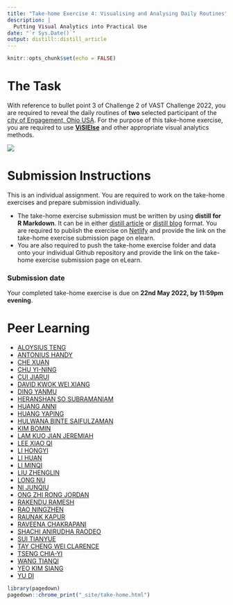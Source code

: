 ```yaml
---
title: "Take-home Exercise 4: Visualising and Analysing Daily Routines"
description: |
  Putting Visual Analytics into Practical Use
date: "`r Sys.Date()`"
output: distill::distill_article
---
```


```r
knitr::opts_chunk$set(echo = FALSE)
```

# The Task

With reference to bullet point 3 of Challenge 2 of VAST Challenge 2022, you are required to reveal the daily routines of **two** selected participant of the [city of Engagement, Ohio USA](https://vast-challenge.github.io/2022/).  For the purpose of this take-home exercise, you are required to use [**ViSIElse**](https://cran.r-project.org/web/packages/ViSiElse/index.html) and other appropriate visual analytics methods.

![](img/TH_ex04.jpg)

# Submission Instructions 

This is an individual assignment. You are required to work on the take-home exercises and prepare submission individually. 

- The take-home exercise submission must be written by using **distill for R Markdown**.  It can be in either [distill article](https://distill.pub/guide/) or [distill blog ](https://rstudio.github.io/distill/blog.html) format. You are required to publish the exercise on [Netlify](https://www.netlify.com/) and provide the link on the take-home exercise submission page on elearn. 
- You are also required to push the take-home exercise folder and data onto your individual Github repository and provide the link on the take-home exercise submission page on eLearn.
 
### Submission date 
 
Your completed take-home exercise is due on **22nd May 2022, by 11:59pm evening**.

# Peer Learning

- [ALOYSIUS TENG]()
- [ANTONIUS HANDY](https://isss608-hhhandy.netlify.app/th_ex/th_ex4.html)
- [CHE XUAN](https://r4dsa4va.netlify.app/th_ex/th_ex4.html)
- [CHU YI-NING]()
- [CUI JIARUI](https://jiarui-cui-isss608.netlify.app/th_ex/th_ex04)
- [DAVID KWOK WEI XIANG]()
- [DING YANMU](https://dingyanmu.netlify.app/th_ex/th_ex4.html)
- [HERANSHAN SO SUBRAMANIAM](https://heranshan-isss608.netlify.app/th_ex/th_ex4.html)
- [HUANG ANNI](https://huanganni.netlify.app/th_ex/th_ex4.html)
- [HUANG YAPING](https://analytics-homework.netlify.app/th_ex/th_ex4.html)
- [HULWANA BINTE SAIFULZAMAN](https://hulwana-va.netlify.app/th_ex/th_ex4.html)
- [KIM BOMIN]()
- [LAM KUO JIAN JEREMIAH](https://jeremiahlam.netlify.app/th_ex/th_ex4.html)
- [LEE XIAO QI](https://tiffanylxq.netlify.app/takehomeex/th_ex4_final)
- [LI HONGYI](https://jessielhy.netlify.app/th_ex/th_ex4.html)
- [LI HUAN](https://katherine-isss608.netlify.app/th_ex/th_ex4.html)
- [LI MINQI](https://isss608-visualization-liminqi.netlify.app/th_ex/th_ex4)
- [LIU ZHENGLIN](https://zhenglinliuvisual.netlify.app/th_ex/th_ex4.html)
- [LONG NU](https://leslielong-da.netlify.app/posts/2022-05-16-takehome4/) 
- [NI JUNQIU](https://isss-608-junqiuni.netlify.app/takehome_ex/takehome_ex04.html)
- [ONG ZHI RONG JORDAN](https://isss608-jordan-va.netlify.app/th_ex4/th_ex4.html)
- [RAKENDU RAMESH](https://rakendu-mitb2021.netlify.app/th_ex/th_ex04.html)
- [RAO NINGZHEN](https://moonlit-banoffee-74b270.netlify.app/th_ex/th4.html)
- [RAUNAK KAPUR](https://isss608-raunakkapur.netlify.app/th_ex/the4)
- [RAVEENA CHAKRAPANI](https://raveenaclr.netlify.app/th_ex/th_ex4.html)
- [SHACHI ANIRUDHA RAODEO](https://visualanalytics.netlify.app/th_ex/th_ex4.html)
- [SUI TIANYUE](https://isss608visualjourney.netlify.app/take_home_exercise/ex_4.html)
- [TAY CHENG WEI CLARENCE](https://clarencetay.netlify.app/th_ex/th_ex4.html)
- [TSENG CHIA-YI](https://mitb-va-joycetseng.netlify.app/posts/2022-05-19-takehome4/)
- [WANG TIANQI](https://wtqmitbva.netlify.app/takehome4)
- [YEO KIM SIANG](https://kimsiang-va.netlify.app/takehome_exercise/takehome_exercise_4.html)
- [YU DI](https://yudiva.netlify.app/exe4)
   

```r
library(pagedown)
pagedown::chrome_print("_site/take-home.html")
```



















